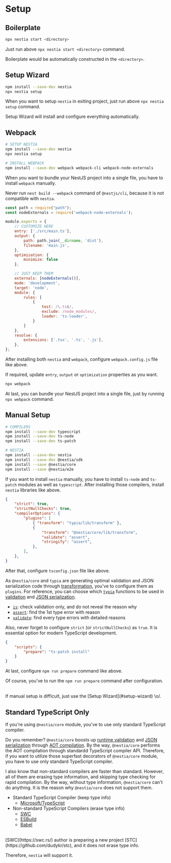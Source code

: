 



# Setup
## Boilerplate
```bash showLineNumbers copyable
npx nestia start <directory>
```

Just run above `npx nestia start <directory>` command.

Boilerplate would be automatically constructed in the `<directory>`.




## Setup Wizard
```bash showLineNumbers copy
npm install --save-dev nestia
npx nestia setup
```

When you want to setup `nestia` in exiting project, just run above `npx nestia setup` command.

Setup Wizard will install and configure everything automatically.




## Webpack
```bash showLineNumbers copy
# SETUP NESTIA
npm install --save-dev nestia
npx nestia setup

# INSTALL WEBPACK
npm install --save-dev webpack webpack-cli webpack-node-externals
```

When you want to bundle your NestJS project into a single file, you have to install `webpack` manually.  

Never run `nest build --webpack` command of `@nestjs/cli`, because it is not compatible with `nestia`.

```javascript filename="webpack.config.js" showLineNumbers copy
const path = require("path");
const nodeExternals = require('webpack-node-externals');

module.exports = {
    // CUSTOMIZE HERE
    entry: ['./src/main.ts'],
    output: {
        path: path.join(__dirname, 'dist'),
        filename: 'main.js',
    },
    optimization: {
        minimize: false
    },

    // JUST KEEP THEM
    externals: [nodeExternals()],
    mode: 'development',
    target: 'node',
    module: {
        rules: [
            {
                test: /\.ts$/,
                exclude: /node_modules/,
                loader: 'ts-loader',
            }
        ]
    },
    resolve: {
        extensions: ['.tsx', '.ts', '.js'],
    },
};
```

After installing both `nestia` and `webpack`, configure `webpack.config.js` file like above. 

If required, update `entry`, `output` or `optimization` properties as you want.

```bash showLineNumbers copy
npx webpack
```

At last, you can bundle your NestJS project into a single file, just by running `npx webpack` command.




## Manual Setup
```bash showLineNumbers copyable
# COMPILERS
npm install --save-dev typescript
npm install --save-dev ts-node
npm install --save-dev ts-patch

# NESTIA
npm install --save-dev nestia
npm install --save-dev @nestia/sdk
npm install --save @nestia/core
npm install --save @nestia/e2e
```

If you want to install `nestia` manually, you have to install `ts-node` and `ts-patch` modules as well as `typescript`. After installing those compilers, install `nestia` libraries like above.

```json fileName="tsconfig.json" showLineNumbers copy
{
    "strict": true,
    "strictNullChecks": true,
    "compilerOptions": {
        "plugins": [
            { "transform": "typia/lib/transform" },
            { 
                "transform": "@nestia/core/lib/transform",
                "validate": "assert",
                "stringify": "assert", 
            },
        ],
    },
}
```

After that, configure `tsconfig.json` file like above.

As `@nestia/core` and `typia` are generating optimal validation and JSON serialization code through [transformation](https://typia.io/docs/setup/#transformation), you've to configure them as `plugins`. For reference, you can choose which [`typia`](https://github.com/samchon/typia) functions to be used in [validation](./core/TypedBody) and [JSON serialization](./core/TypedRoute).

  - [`is`](https://typia.io/docs/validators/is/): check validation only, and do not reveal the reason why 
  - [`assert`](https://typia.io/docs/validators/assert/): find the 1st type error with reason
  - [`validate`](https://typia.io/docs/validators/validate/): find every type errors with detailed reasons

Also, never forget to configure `strict` (or `strictNullChecks`) as `true`. It is essential option for modern TypeScript development.

```json fileName="package.json" showLineNumbers copy
{
    "scripts": {
        "prepare": "ts-patch install"
    }
}
```

At last, configure `npm run prepare` command like above. 

Of course, you've to run the `npm run prepare` command after configuration.

<br/>
<Stack>
    <Alert severity="warning">
If manual setup is difficult, just use the [Setup Wizard](#setup-wizard) \o/.
    </Alert>
</Stack>




## Standard TypeScript Only
If you're using `@nestia/core` module, you've to use only standard TypeScript compiler.

Do you remember? `@nestia/core` boosts up [runtime validation](./core/typedbody) and [JSON serialization](./core/typedroute) through [AOT compilation](./pure/#aot-compilation). By the way, `@nestia/core` performs the AOT compilation through standardd TypeScript compiler API. Therefore, if you want to utilize those superfast decorators of `@nestia/core` module, you have to use only standard TypeScript compiler.

I also know that non-standard compilers are faster than standard. However, all of them are erasing type information, and skipping type checking for rapid compilation. By the way, without type information, `@nestia/core` can't do anything. It is the reason why `@nestia/core` does not support them.

  - Standard TypeScript Compiler (keep type info)
    - [Microsoft/TypeScript](https://github.com/microsoft/typescript)
  - Non-standard TypeScript Compilers (erase type info)
    - [SWC](https://swc.rs/)
    - [ESBuild](https://esbuild.github.io/)
    - [Babel](https://babeljs.io/)

<br/>
<Stack>
    <Alert severity="info">
[SWC](https://swc.rs/) author is preparing a new project [STC](https://github.com/dudykr/stc), and it does not erase type info.

Therefore, `nestia` will support it.
    </Alert>
</Stack>